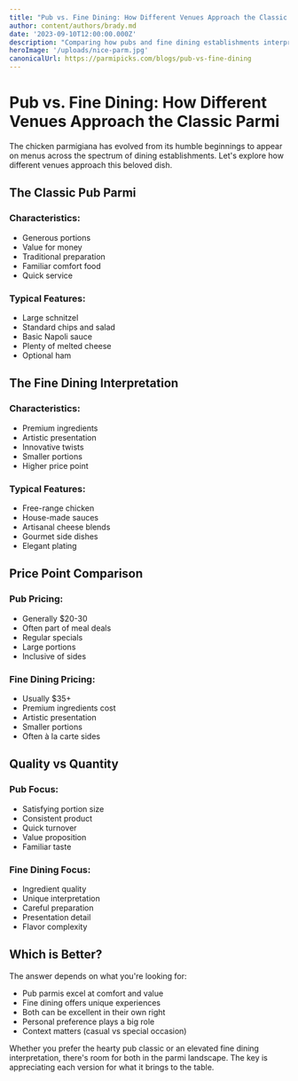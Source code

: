 ```yaml
---
title: "Pub vs. Fine Dining: How Different Venues Approach the Classic Parmi"
author: content/authors/brady.md
date: '2023-09-10T12:00:00.000Z'
description: "Comparing how pubs and fine dining establishments interpret the chicken parmigiana."
heroImage: '/uploads/nice-parm.jpg'
canonicalUrl: https://parmipicks.com/blogs/pub-vs-fine-dining
---
```


# Pub vs. Fine Dining: How Different Venues Approach the Classic Parmi

The chicken parmigiana has evolved from its humble beginnings to appear on menus across the spectrum of dining establishments. Let's explore how different venues approach this beloved dish.

## The Classic Pub Parmi

### Characteristics:
- Generous portions
- Value for money
- Traditional preparation
- Familiar comfort food
- Quick service

### Typical Features:
- Large schnitzel
- Standard chips and salad
- Basic Napoli sauce
- Plenty of melted cheese
- Optional ham

## The Fine Dining Interpretation

### Characteristics:
- Premium ingredients
- Artistic presentation
- Innovative twists
- Smaller portions
- Higher price point

### Typical Features:
- Free-range chicken
- House-made sauces
- Artisanal cheese blends
- Gourmet side dishes
- Elegant plating

## Price Point Comparison

### Pub Pricing:
- Generally $20-30
- Often part of meal deals
- Regular specials
- Large portions
- Inclusive of sides

### Fine Dining Pricing:
- Usually $35+
- Premium ingredients cost
- Artistic presentation
- Smaller portions
- Often à la carte sides

## Quality vs Quantity

### Pub Focus:
- Satisfying portion size
- Consistent product
- Quick turnover
- Value proposition
- Familiar taste

### Fine Dining Focus:
- Ingredient quality
- Unique interpretation
- Careful preparation
- Presentation detail
- Flavor complexity

## Which is Better?

The answer depends on what you're looking for:
- Pub parmis excel at comfort and value
- Fine dining offers unique experiences
- Both can be excellent in their own right
- Personal preference plays a big role
- Context matters (casual vs special occasion)

Whether you prefer the hearty pub classic or an elevated fine dining interpretation, there's room for both in the parmi landscape. The key is appreciating each version for what it brings to the table. 